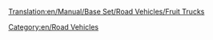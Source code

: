 [[Translation:en/Manual/Base Set/Road Vehicles/Fruit Trucks]]

{{en/RoadVehicle|name     = Balogh Fruit Truck
  |img      = Balogh_Fruit_Truck.png
  |price    = £4,838 ($9,676)  
  |speed    = 30 mph (48 km/h)
  |annual   = £421 ($842)
  |designed = 1935
  |life     = 15
  |capacity = 18 tonnes of fruit
}}
{{en/RoadVehicle|name     = Uhl Fruit Truck
  |img      = Uhl_Fruit_Truck.png
  |price    = £6,068 ($12,136) 
  |speed    = 55 mph (88 km/h)
  |annual   = £787 ($1,574)
  |designed = 1978
  |life     = 15
  |capacity = 20 tonnes of fruit
}}
{{en/RoadVehicle|name     = Kelling Fruit Truck
  |img      = Kelling_Fruit_Truck.png
  |price    = £6,478 ($12,956) 
  |speed    = 70 mph (112 km/h)
  |annual   = £1,125 ($2,250)
  |designed = 2012
  |life     = 15
  |capacity = 23 tonnes of fruit
}}

[[Category:en/Road Vehicles]]